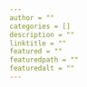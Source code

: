 ```yaml
---
author = ""
categories = []
description = ""
linktitle = ""
featured = ""
featuredpath = ""
featuredalt = ""
---
```

